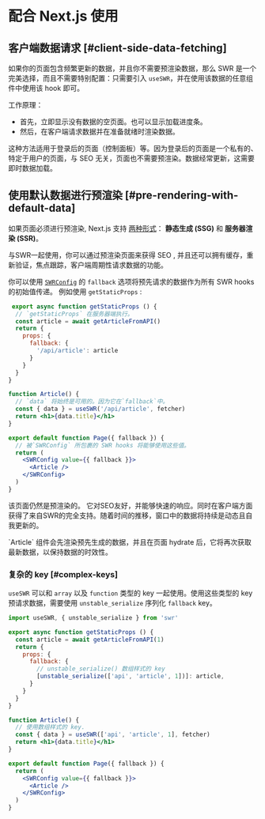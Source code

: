 
# 配合 Next.js 使用

## 客户端数据请求 [#client-side-data-fetching]

如果你的页面包含频繁更新的数据，并且你不需要预渲染数据，那么 SWR 是一个完美选择，而且不需要特别配置：只需要引入 `useSWR`，并在使用该数据的任意组件中使用该 hook 即可。

工作原理：

- 首先，立即显示没有数据的空页面。也可以显示加载进度条。
- 然后，在客户端请求数据并在准备就绪时渲染数据。

这种方法适用于登录后的页面（控制面板）等。因为登录后的页面是一个私有的、特定于用户的页面，与 SEO 无关，页面也不需要预渲染。数据经常更新，这需要即时数据加载。

## 使用默认数据进行预渲染 [#pre-rendering-with-default-data]

如果页面必须进行预渲染, Next.js 支持 [两种形式](https://nextjs.org/docs/basic-features/data-fetching)： **静态生成 (SSG)** 和 **服务器渲染 (SSR)**。

与SWR一起使用，你可以通过预渲染页面来获得 SEO , 并且还可以拥有缓存，重新验证，焦点跟踪，客户端周期性请求数据的功能。

你可以使用 [`SWRConfig`](/docs/global-configuration) 的 `fallback` 选项将预先请求的数据作为所有 SWR hooks 的初始值传递。
例如使用 `getStaticProps` :

```jsx
 export async function getStaticProps () {
  // `getStaticProps` 在服务器端执行。
  const article = await getArticleFromAPI()
  return {
    props: {
      fallback: {
        '/api/article': article
      }
    }
  }
}

function Article() {
  // `data` 将始终是可用的。因为它在`fallback`中。
  const { data } = useSWR('/api/article', fetcher)
  return <h1>{data.title}</h1>
}

export default function Page({ fallback }) {
  // 被`SWRConfig` 所包裹的 SWR hooks 将能够使用这些值。
  return (
    <SWRConfig value={{ fallback }}>
      <Article />
    </SWRConfig>
  )
}
```

该页面仍然是预渲染的。 它对SEO友好，并能够快速的响应。同时在客户端方面获得了来自SWR的完全支持。随着时间的推移，窗口中的数据将持续是动态且自我更新的。

<Callout emoji="💡">
  `Article` 组件会先渲染预先生成的数据，并且在页面 hydrate 后，它将再次获取最新数据，以保持数据的时效性。
</Callout>

### 复杂的 key [#complex-keys]

`useSWR` 可以和 `array` 以及 `function` 类型的 key 一起使用。使用这些类型的 key 预请求数据，需要使用 `unstable_serialize` 序列化 `fallback` key。

```jsx
import useSWR, { unstable_serialize } from 'swr'

export async function getStaticProps () {
  const article = await getArticleFromAPI(1)
  return {
    props: {
      fallback: {
        // unstable_serialize() 数组样式的 key
        [unstable_serialize(['api', 'article', 1])]: article,
      }
    }
  }
}

function Article() {
  // 使用数组样式的 key.
  const { data } = useSWR(['api', 'article', 1], fetcher)
  return <h1>{data.title}</h1>
}

export default function Page({ fallback }) {
  return (
    <SWRConfig value={{ fallback }}>
      <Article />
    </SWRConfig>
  )
}
```